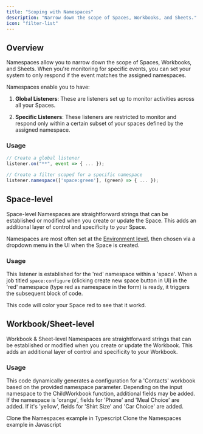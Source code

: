 ```yaml
---
title: "Scoping with Namespaces"
description: "Narrow down the scope of Spaces, Workbooks, and Sheets."
icon: "filter-list"
---
```


## Overview

Namespaces allow you to narrow down the scope of Spaces, Workbooks, and Sheets. When you're monitoring for specific events, you can set your system to only respond if the event matches the assigned namespaces.

Namespaces enable you to have:

1. **Global Listeners**: These are listeners set up to monitor activities across all your Spaces.

2. **Specific Listeners**: These listeners are restricted to monitor and respond only within a certain subset of your spaces defined by the assigned namespace.

### Usage

```jsx
// Create a global listener
listener.on("**", event => { ... });

// Create a filter scoped for a specific namespace
listener.namespace(['space:green'], (green) => { ... });
```

## Space-level

Space-level Namespaces are straightforward strings that can be established or modified when you create or update the Space. This adds an additional layer of control and specificity to your Space.

Namespaces are most often set at the [Environment level](https://reference.flatfile.com/docs/api/20058726b7884-update-an-environment), then chosen via a dropdown menu in the UI when the Space is created.

### Usage

This listener is established for the 'red' namespace within a 'space'. When a job titled `space:configure` (clicking create new space button in UI) in the 'red' namespace (type red as namespace in the form) is ready, it triggers the subsequent block of code.

This code will color your Space red to see that it workd.

<Snippet file="guides/namespaces/block1.mdx" />

## Workbook/Sheet-level

Workbook & Sheet-level Namespaces are straightforward strings that can be established or modified when you create or update the Workbook. This adds an additional layer of control and specificity to your Workbook.

### Usage

This code dynamically generates a configuration for a 'Contacts' workbook based on the provided namespace parameter. Depending on the input namespace to the ChildWorkbook function, additional fields may be added. If the namespace is 'orange', fields for 'Phone' and 'Meal Choice' are added. If it's 'yellow', fields for 'Shirt Size' and 'Car Choice' are added.

<Snippet file="guides/namespaces/block2.mdx" />

<CardGroup cols={2}>
  <Card
    title="typescript"
    icon="code-merge"
    href="https://github.com/FlatFilers/flatfile-docs-kitchen-sink/blob/main/typescript/namespaces/index.ts"
  >
    Clone the Namespaces example in Typescript
  </Card>
  <Card
    title="javascript"
    icon="js"
    href="https://github.com/FlatFilers/flatfile-docs-kitchen-sink/blob/main/javascript/namespaces/index.js"
  >
    Clone the Namespaces example in Javascript
  </Card>
</CardGroup>